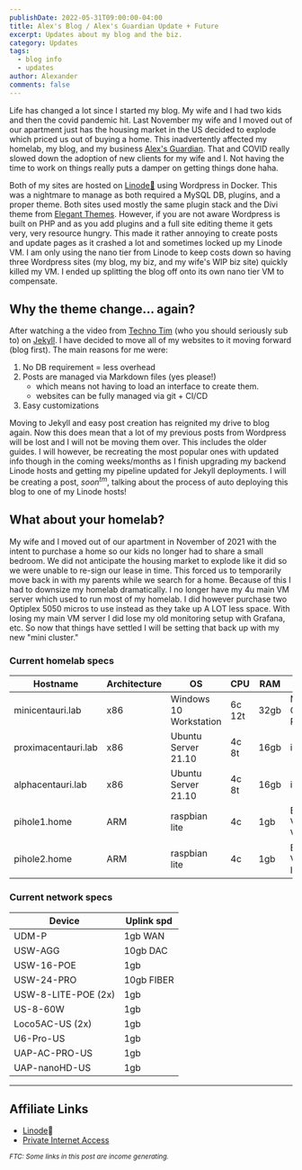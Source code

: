```yaml
---
publishDate: 2022-05-31T09:00:00-04:00
title: Alex's Blog / Alex's Guardian Update + Future
excerpt: Updates about my blog and the biz.
category: Updates
tags:
  - blog info
  - updates
author: Alexander
comments: false
---
```


Life has changed a lot since I started my blog. My wife and I had two kids and then the covid pandemic hit. Last November my wife and I moved out of our apartment just has the housing market in the US decided to explode which priced us out of buying a home. This inadvertently affected my homelab, my blog, and my business [Alex's Guardian](https://alexsguardian.net). That and COVID really slowed down the adoption of new clients for my wife and I. Not having the time to work on things really puts a damper on getting things done haha.

Both of my sites are hosted on [Linode💜](https://www.linode.com/?r=67f6812cc5712674183021660b122e45095f35b5) using Wordpress in Docker. This was a nightmare to manage as both required a MySQL DB, plugins, and a proper theme. Both sites used mostly the same plugin stack and the Divi theme from [Elegant Themes](https://www.elegantthemes.com/gallery/divi/). However, if you are not aware Wordpress is built on PHP and as you add plugins and a full site editing theme it gets very, very resource hungry. This made it rather annoying to create posts and update pages as it crashed a lot and sometimes locked up my Linode VM. I am only using the nano tier from Linode to keep costs down so having three Wordpress sites (my blog, my biz, and my wife's WIP biz site) quickly killed my VM. I ended up splitting the blog off onto its own nano tier VM to compensate.

## Why the theme change... again?

After watching a the video from [Techno Tim](https://youtu.be/F8iOU1ci19Q) (who you should seriously sub to) on [Jekyll](https://jekyllrb.com/). I have decided to move all of my websites to it moving forward (blog first). The main reasons for me were:

1. No DB requirement = less overhead
2. Posts are managed via Markdown files (yes please!) 
    - which means not having to load an interface to create them.
    - websites can be fully managed via git + CI/CD
3. Easy customizations

Moving to Jekyll and easy post creation has reignited my drive to blog again. Now this does mean that a lot of my previous posts from Wordpress will be lost and I will not be moving them over. This includes the older guides. I will however, be recreating the most popular ones with updated info though in the coming weeks/months as I finish upgrading my backend Linode hosts and getting my pipeline updated for Jekyll deployments. I will be creating a post, *soon<sup>tm</sup>*, talking about the process of auto deploying this blog to one of my Linode hosts!

## What about your homelab?

My wife and I moved out of our apartment in November of 2021 with the intent to purchase a home so our kids no longer had to share a small bedroom. We did not anticipate the housing market to explode like it did so we were unable to re-sign our lease in time. This forced us to temporarily move back in with my parents while we search for a home. Because of this I had to downsize my homelab dramatically. I no longer have my 4u main VM server which used to run most of my homelab. I did however purchase two Optiplex 5050 micros to use instead as they take up A LOT less space. With losing my main VM server I did lose my old monitoring setup with Grafana, etc. So now that things have settled I will be setting that back up with my new "mini cluster."

### Current homelab specs

Hostname | Architecture | OS | CPU | RAM | GPU | Storage
--- | --- | --- | --- | --- | --- | ---
minicentauri.lab | x86 | Windows 10 Workstation | 6c 12t | 32gb | Nvidia Quadro P2000 | 30TB
proximacentauri.lab | x86 | Ubuntu Server 21.10 | 4c 8t | 16gb | igpu | 500GB
alphacentauri.lab | x86 | Ubuntu Server 21.10 | 4c 8t | 16gb | igpu | 500GB
pihole1.home | ARM | raspbian lite | 4c | 1gb | Broadcom VideoCore VI | 32GB
pihole2.home | ARM | raspbian lite | 4c | 1gb | Broadcom Videocore IV | 32GB

### Current network specs

Device | Uplink spd
--- | ---
UDM-P | 1gb WAN
USW-AGG | 10gb DAC
USW-16-POE | 1gb
USW-24-PRO | 10gb FIBER
USW-8-LITE-POE (2x) | 1gb
US-8-60W | 1gb
Loco5AC-US (2x) | 1gb
U6-Pro-US | 1gb
UAP-AC-PRO-US | 1gb
UAP-nanoHD-US | 1gb

----
## Affiliate Links

- [Linode](https://www.linode.com/?r=67f6812cc5712674183021660b122e45095f35b5)💜
- [Private Internet Access](https://www.privateinternetaccess.com/pages/buy-a-vpn/1218buyavpn?invite=U2FsdGVkX1-8fM3Tf_qW3eYYf6yVliXSmIZwo4nDBfM%2CYfeBrdg4n9UbF4jCvDzT83kfTKA)

<sub>*FTC: Some links in this post are income generating.*</sub> 